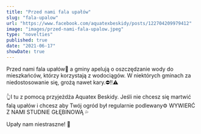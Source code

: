 ```yaml
---
title: "Przed nami fala upałów"
slug: "fala-upalow"
url: "https://www.facebook.com/aquatexbeskidy/posts/122704209979412"
image: "images/przed-nami-fala-upalow.jpeg"
type: "novelties"
published: true
date: "2021-06-17"
showDate: true
---
```


Przed nami fala upałów🥵 a gminy apelują o oszczędzanie wody do mieszkańców, którzy korzystają z wodociągów. W niektórych gminach za niedostosowanie się, grożą nawet kary.⛔️‼️⚠️

👆I tu z pomocą przyjeżdża Aquatex Beskidy. Jeśli nie chcesz się martwić falą upałów i chcesz aby Twój ogród był regularnie podlewany⚙️ WYWIERĆ Z NAMI STUDNIE GŁĘBINOWĄ 💦

Upały nam niestraszne! 💪
